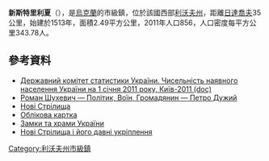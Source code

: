 {{No footnotes|time=2015-09-16T14:35:10+00:00}}
{{coord|49|31|0|N|24|24|13|E|scale:30000|display=title}}

'''新斯特里利夏'''（{{lang-uk|Нові Стрілища}}），是[[烏克蘭|烏克蘭]]的市級鎮，位於該國西部[[利沃夫州|利沃夫州]]，距離[[日達喬夫|日達喬夫]]35公里，始建於1513年，面積2.49平方公里，2011年人口856，人口密度每平方公里343.78人。

==參考資料==
*[https://web.archive.org/web/20121010205321/http://stat6.stat.lviv.ua/PXWEB2007/ukr/publ/2011/chnas.zip Державний комітет статистики України. Чисельність наявного населення України на 1 січня 2011 року, Київ-2011 (doc)]
* [http://www.ukrcenter.com/library/read.asp?id=7100&page=6 Роман Шухевич — Політик, Воїн, Громадянин — Петро Дужий]
* [http://rbrechko.livejournal.com/58544.html?thread=1029808 Нові Стрілища]
* [http://gska2.rada.gov.ua/pls/z7502/A005?rdat1=05.07.2008&rf7571=19552 Облікова картка]{{dead link|date=2018年3月 |bot=InternetArchiveBot |fix-attempted=yes }}
* [http://www.castles.com.ua/novistrilyska.html Замки та храми України] {{Wayback|url=http://www.castles.com.ua/novistrilyska.html |date=20201023022439 }}
* [http://zamki-kreposti.com.ua/lvovskaya-oblast/gorodskie-ukreplenija-novye-strelicsha Нові Стрілища і його давні укріплення] {{Wayback|url=http://zamki-kreposti.com.ua/lvovskaya-oblast/gorodskie-ukreplenija-novye-strelicsha |date=20180920195019 }} {{ref-ru}}

{{DEFAULTSORT:Нові Стрілища}}
[[Category:利沃夫州市級鎮|Category:利沃夫州市級鎮]]


{{Lviv-geo-stub}}
